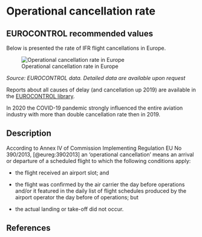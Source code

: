 # Operational cancellation rate {#sec-operational-cancellation-rate}

## EUROCONTROL recommended values

Below is presented the rate of IFR flight cancellations in Europe.

![Operational cancellation rate in Europe](../figures/cancellation_rate.png){#fig-cancellation-rate}

*Source: EUROCONTROL data. Detailed data are available upon request*

Reports about all causes of delay (and cancellation up 2019) are available in the [EUROCONTROL library](https://www.eurocontrol.int/library).

:::{.callout-note}
In 2020 the COVID-19 pandemic strongly influenced the entire aviation industry 
with more than double cancellation rate then in 2019.
:::

## Description

According to Annex IV of Commission Implementing Regulation EU No 390/2013, [@eureg:3902013] 
an ‘operational cancellation’ means an arrival or departure of a scheduled flight 
to which the following conditions apply: 

* the flight received an airport slot; and

* the flight was confirmed by the air carrier the day before operations and/or 
it featured in the daily list of flight schedules produced by the airport operator
the day before of operations; but 

* the actual landing or take-off did not occur.

## References